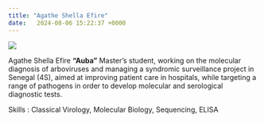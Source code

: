 ```yaml
---
title: "Agathe Shella Efire"
date:   2024-08-06 15:22:37 +0000
---
```



![](Shella.jpg)

Agathe Shella Efire **"Auba"** Master's student, working on the molecular diagnosis of arboviruses and managing a syndromic surveillance project in Senegal (4S), aimed at improving patient care in hospitals, while targeting a range of pathogens in order to develop molecular and serological diagnostic tests.

Skills : Classical Virology, Molecular Biology, Sequencing, ELISA















